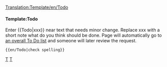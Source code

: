 <noinclude>[[Translation:Template/en/Todo]]</noinclude><noinclude></noinclude>{{en/Ambox| type  = notice
| image = pl/Wiki/Accessories-text-editor.png
| text  = <strong>To Do</strong><br />{{{1|Whoever added this template didn't specify what was to be done, so it should be removed or updated with the correct action.}}}
}}<includeonly>{{{2|[[Category:en/To do]]}}}</includeonly><noinclude>

====Template:Todo====
Enter <nowiki>{{</nowiki>Todo<nowiki>|xxx}}</nowiki> near text that needs minor change. Replace xxx with a short note what do you think should be done. Page will automatically go to [[:Category:en/To do|an overall To Do list]] and someone will later review the request.
<pre>{{en/Todo|check spelling}}</pre>

[[Category:en/Templates|T]][[Category:en/Message boxes|T]]</noinclude>